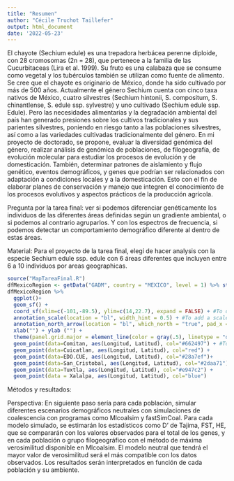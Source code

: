 ---
title: "Resumen"
author: "Cécile Truchot Taillefer"
output: html_document
date: '2022-05-23'
---
El chayote (Sechium edule) es una trepadora herbácea perenne diploide, con 28 cromosomas (2n = 28), que pertenece a la familia de las Cucurbitaceas (Lira et al. 1999). Su fruto es una calabaza que se consume como vegetal y los tubérculos también se utilizan como fuente de alimento. Se cree que el chayote es originario de México, donde ha sido cultivado por más de 500 años. Actualmente el género Sechium cuenta con cinco taxa nativos de México, cuatro silvestres (Sechium hintonii, S. compositum, S. chinantlense, S. edule ssp. sylvestre) y uno cultivado (Sechium edule ssp. Edule). 
Pero las necesidades alimentarias y la degradación ambiental del país han generado presiones sobre los cultivos tradicionales y sus parientes silvestres, poniendo en riesgo tanto a las poblaciones silvestres, así como a las variedades cultivadas tradicionalmente del género. 
En mi proyecto de doctorado, se propone, evaluar la diversidad genómica del género, realizar análisis de genómica de poblaciones, de filogeografía, de evolución molecular para estudiar los procesos de evolución y de domesticación. También, determinar patrones de aislamiento y flujo genético, eventos demográficos, y genes que podrían ser relacionados con adaptación a condiciones locales y a la domesticación. Esto con el fin de elaborar planes de conservación y manejo que integren el conocimiento de los procesos evolutivos y aspectos prácticos de la producción agrícola.

Pregunta por la tarea final: ver si podemos diferenciar genéticamente los individuos de las diferentes áreas definidas según un gradiente ambiental, o si podemos al contrario agruparlos.  Y con los espectros de frecuencia, si podemos detectar un comportamiento demográfico diferente al dentro de estas áreas. 

Material:
Para el proyecto de la tarea final, elegí de hacer analysis con la especie Sechium edule ssp. edule con 6 áreas diferentes que incluyen entre 6 a 10 individuos por areas geographicas. 

```{r echo=FALSE}
source("MapTareaFinal.R")
dfMexicoRegion <- getData("GADM", country = "MEXICO", level = 1) %>% st_as_sf()
dfMexicoRegion %>% 
  ggplot()+
  geom_sf() +
  coord_sf(xlim=c(-101,-89.5), ylim=c(14,22.7), expand = FALSE) + #To define the map limitation
  annotation_scale(location = "bl", width_hint = 0.5) + #To add a scale bar
  annotation_north_arrow(location = "bl", which_north = "true", pad_x = unit(0.75, "in"), pad_y = unit(0.5, "in"), style = north_arrow_fancy_orienteering) + #To add an arrow showing the north direction
  xlab("") + ylab ("") +
  theme(panel.grid.major = element_line(color = gray(.5), linetype = "dashed", size = 0.5), panel.background = element_rect(fill = "white")) + #To set the colors of the map
  geom_point(data=Comitan, aes(Longitud, Latitud), col="#662497") + #To plot each area with a different color 
  geom_point(data=Cuicatlan, aes(Longitud, Latitud), col="red") +
  geom_point(data=EDO.CUE, aes(Longitud, Latitud), col="#28a7ef")+
  geom_point(data=San_Cristobal, aes(Longitud, Latitud), col="#2daa71")+
  geom_point(data=Tuxtla, aes(Longitud, Latitud), col="#e947c2") +
  geom_point(data = Xalalpa, aes(Longitud, Latitud), col="blue")
```
Métodos y resultados:



Perspectiva:
En siguiente paso sería para cada población, simular diferentes escenarios demográficos neutrales con simulaciones de coalescencia con programas como Mlcoalsim y fastSimCoal. Para cada modelo simulado, se estimarán los estadísticos como D’ de Tajima, FST, HE, que se compararán con los valores observados para el total de los genes, y en cada población o grupo filogeográfico con el método de máxima verosimilitud disponible en Mlcoalsim. El modelo neutral que tendrá el mayor valor de verosimilitud será el más compatible con los datos observados. Los resultados serán interpretados en función de cada población y su ambiente.







